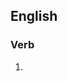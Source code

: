 ==English==

===Verb===
{{head|en|verb form}}

# {{present participle of|cyclostyle|lang=en|nocat=1}}